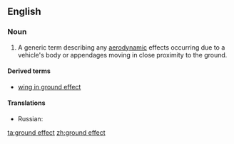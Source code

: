 ==English==

===Noun===
{{en-noun|sg=[[ground]] [[effect]]}}

# {{aeronautics}} A generic term describing any [[aerodynamic]] effects occurring due to a vehicle's body or appendages moving in close proximity to the ground.

====Derived terms====
* [[wing in ground effect]]

====Translations====
{{trans-top|aerodynamic effect}}
* Russian: {{t+|ru|экранный эффект|m|tr=ekrannyj effekt}}
{{trans-bottom}}

[[ta:ground effect]]
[[zh:ground effect]]